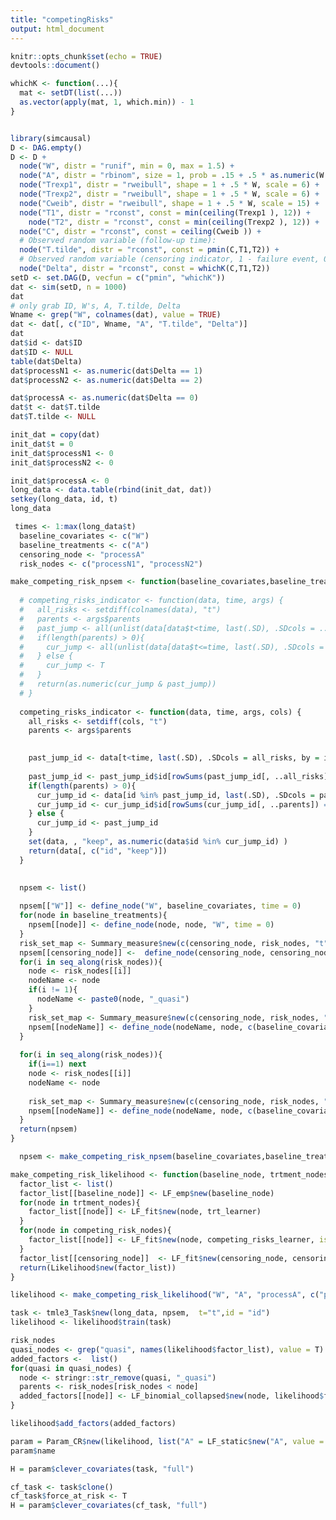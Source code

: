 ```yaml
---
title: "competingRisks"
output: html_document
---
```


```r
knitr::opts_chunk$set(echo = TRUE)
devtools::document()
```



```r

whichK <- function(...){
  mat <- setDT(list(...))
  as.vector(apply(mat, 1, which.min)) - 1
}


library(simcausal)
D <- DAG.empty()
D <- D +
  node("W", distr = "runif", min = 0, max = 1.5) +
  node("A", distr = "rbinom", size = 1, prob = .15 + .5 * as.numeric(W > .75)) +
  node("Trexp1", distr = "rweibull", shape = 1 + .5 * W, scale = 6) +
  node("Trexp2", distr = "rweibull", shape = 1 + .5 * W, scale = 6) +
  node("Cweib", distr = "rweibull", shape = 1 + .5 * W, scale = 15) +
  node("T1", distr = "rconst", const = min(ceiling(Trexp1 ), 12)) +
    node("T2", distr = "rconst", const = min(ceiling(Trexp2 ), 12)) +
  node("C", distr = "rconst", const = ceiling(Cweib )) +
  # Observed random variable (follow-up time):
  node("T.tilde", distr = "rconst", const = pmin(C,T1,T2)) +
  # Observed random variable (censoring indicator, 1 - failure event, 0 - censored):
  node("Delta", distr = "rconst", const = whichK(C,T1,T2))
setD <- set.DAG(D, vecfun = c("pmin", "whichK"))
dat <- sim(setD, n = 1000)
dat
# only grab ID, W's, A, T.tilde, Delta
Wname <- grep("W", colnames(dat), value = TRUE)
dat <- dat[, c("ID", Wname, "A", "T.tilde", "Delta")]
dat
dat$id <- dat$ID
dat$ID <- NULL
table(dat$Delta)
dat$processN1 <- as.numeric(dat$Delta == 1)
dat$processN2 <- as.numeric(dat$Delta == 2)

dat$processA <- as.numeric(dat$Delta == 0)
dat$t <- dat$T.tilde
dat$T.tilde <- NULL

init_dat = copy(dat)
init_dat$t = 0
init_dat$processN1 <- 0
init_dat$processN2 <- 0

init_dat$processA <- 0
long_data <- data.table(rbind(init_dat, dat))
setkey(long_data, id, t)
long_data
```





```r
 times <- 1:max(long_data$t)
  baseline_covariates <- c("W")
  baseline_treatments <- c("A")
  censoring_node <- "processA"
  risk_nodes <- c("processN1", "processN2")

make_competing_risk_npsem <- function(baseline_covariates,baseline_treatments, censoring_node, risk_nodes, times ) {
  
  # competing_risks_indicator <- function(data, time, args) {
  #   all_risks <- setdiff(colnames(data), "t")
  #   parents <- args$parents
  #   past_jump <- all(unlist(data[data$t<time, last(.SD), .SDcols = ..all_risks]) == 0)
  #   if(length(parents) > 0){
  #     cur_jump <- all(unlist(data[data$t<=time, last(.SD), .SDcols = ..parents]) == 0)
  #   } else {
  #     cur_jump <- T
  #   }
  #   return(as.numeric(cur_jump & past_jump))
  # }
  
  competing_risks_indicator <- function(data, time, args, cols) {
    all_risks <- setdiff(cols, "t")
    parents <- args$parents
   

    past_jump_id <- data[t<time, last(.SD), .SDcols = all_risks, by = id]
   
    past_jump_id <- past_jump_id$id[rowSums(past_jump_id[, ..all_risks]) == 0]
    if(length(parents) > 0){
      cur_jump_id <- data[id %in% past_jump_id, last(.SD), .SDcols = parents, by = id]
      cur_jump_id <- cur_jump_id$id[rowSums(cur_jump_id[, ..parents]) == 0]
    } else {
      cur_jump_id <- past_jump_id
    }
    set(data, , "keep", as.numeric(data$id %in% cur_jump_id) )
    return(data[, c("id", "keep")])
  }

 
  npsem <- list()
  
  npsem[["W"]] <- define_node("W", baseline_covariates, time = 0)
  for(node in baseline_treatments){
    npsem[[node]] <- define_node(node, node, "W", time = 0)
  }
  risk_set_map <- Summary_measure$new(c(censoring_node, risk_nodes, "t"), competing_risks_indicator, args_to_pass = list(parents = risk_nodes), group_by_id = F)
  npsem[[censoring_node]] <-  define_node(censoring_node, censoring_node, c("W", baseline_treatments), time = times, risk_set_map = risk_set_map, missing_row_implies_not_at_risk = F)
  for(i in seq_along(risk_nodes)){
    node <- risk_nodes[[i]]
    nodeName <- node
    if(i != 1){
      nodeName <- paste0(node, "_quasi")
    } 
    risk_set_map <- Summary_measure$new(c(censoring_node, risk_nodes, "t"), competing_risks_indicator, args_to_pass = list(parents = risk_nodes[risk_nodes<node]), group_by_id = F)
    npsem[[nodeName]] <- define_node(nodeName, node, c(baseline_covariates, baseline_treatments), time = times, risk_set_map = risk_set_map, missing_row_implies_not_at_risk = F)
  }
  
  for(i in seq_along(risk_nodes)){
    if(i==1) next
    node <- risk_nodes[[i]]
    nodeName <- node
    
    risk_set_map <- Summary_measure$new(c(censoring_node, risk_nodes, "t"), competing_risks_indicator, args_to_pass = list(parents = c()), group_by_id = F)
    npsem[[nodeName]] <- define_node(nodeName, node, c(baseline_covariates, baseline_treatments), time = times, risk_set_map = risk_set_map, missing_row_implies_not_at_risk = F)
  }
  return(npsem)
}

  npsem <- make_competing_risk_npsem(baseline_covariates,baseline_treatments, censoring_node, risk_nodes, times)
```

```r
make_competing_risk_likelihood <- function(baseline_node, trtment_nodes, censoring_node, competing_risk_nodes, trt_learner = make_learner(Lrnr_glm), competing_risks_learner = make_learner(Lrnr_glm), censoring_learner = make_learner(Lrnr_glm)){
  factor_list <- list()
  factor_list[[baseline_node]] <- LF_emp$new(baseline_node)
  for(node in trtment_nodes){
    factor_list[[node]] <- LF_fit$new(node, trt_learner)
  }
  for(node in competing_risk_nodes){
    factor_list[[node]] <- LF_fit$new(node, competing_risks_learner, is_time_variant = T, type = "mean")
  }
  factor_list[[censoring_node]]  <- LF_fit$new(censoring_node, censoring_learner, is_time_variant = T, type = "mean")
  return(Likelihood$new(factor_list))
}

likelihood <- make_competing_risk_likelihood("W", "A", "processA", c("processN1", "processN2_quasi"))
```



```r
task <- tmle3_Task$new(long_data, npsem,  t="t",id = "id")
likelihood <- likelihood$train(task)
```


```r
risk_nodes
quasi_nodes <- grep("quasi", names(likelihood$factor_list), value = T)
added_factors <-  list()
for(quasi in quasi_nodes) {
  node <- stringr::str_remove(quasi, "_quasi")
  parents <- risk_nodes[risk_nodes < node]
  added_factors[[node]] <- LF_binomial_collapsed$new(node, likelihood$factor_list, parents, quasi, type = "mean")
}

likelihood$add_factors(added_factors)

```

```r
param = Param_CR$new(likelihood, list("A" = LF_static$new("A", value = 1)), competing_risk_nodes = c("processN2"), target_risk_node = "processN1")
param$name

```




```r

H = param$clever_covariates(task, "full")
```

```r
cf_task <- task$clone()
cf_task$force_at_risk <- T
H = param$clever_covariates(cf_task, "full")

```















